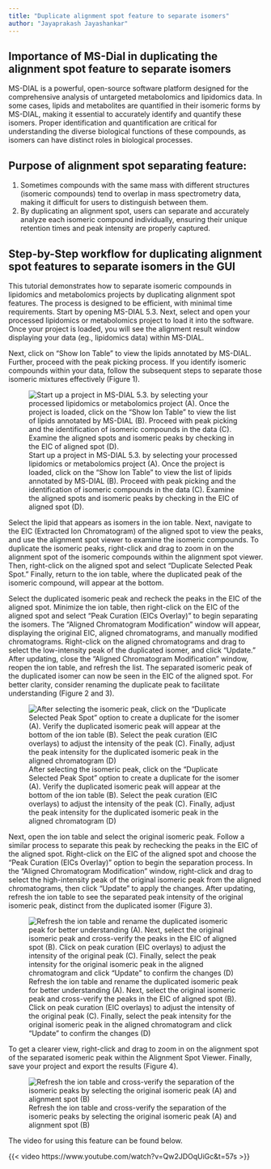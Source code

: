 ```yaml
---
title: "Duplicate alignment spot feature to separate isomers"
author: "Jayaprakash Jayashankar"
---
```


## Importance of MS-Dial in duplicating the alignment spot feature to separate isomers

MS-DIAL is a powerful, open-source software platform designed for the comprehensive analysis of untargeted metabolomics and lipidomics data. In some cases, lipids and metabolites are quantified in their isomeric forms by MS-DIAL, making it essential to accurately identify and quantify these isomers. Proper identification and quantification are critical for understanding the diverse biological functions of these compounds, as isomers can have distinct roles in biological processes.

## Purpose of alignment spot separating feature:
1.	Sometimes compounds with the same mass with different structures (isomeric compounds) tend to overlap in mass spectrometry data, making it difficult for users to distinguish between them.
2.	By duplicating an alignment spot, users can separate and accurately analyze each isomeric compound individually, ensuring their unique retention times and peak intensity are properly captured.

## Step-by-Step workflow for duplicating alignment spot features to separate isomers in the GUI

This tutorial demonstrates how to separate isomeric compounds in lipidomics and metabolomics projects by duplicating alignment spot features. The process is designed to be efficient, with minimal time requirements. Start by opening MS-DIAL 5.3. Next, select and open your processed lipidomics or metabolomics project to load it into the software. Once your project is loaded, you will see the alignment result window displaying your data (eg., lipidomics data) within MS-DIAL.

Next, click on "Show Ion Table" to view the lipids annotated by MS-DIAL. Further, proceed with the peak picking process. If you identify isomeric compounds within your data, follow the subsequent steps to separate those isomeric mixtures effectively (Figure 1). 

![Start up a project in MS-DIAL 5.3. by selecting your processed lipidomics or metabolomics project (A). Once the project is loaded, click on the "Show Ion Table" to view the list of lipids annotated by MS-DIAL (B). Proceed with peak picking and the identification of isomeric compounds in the data (C). Examine the aligned spots and isomeric peaks by checking in the EIC of aligned spot (D).](images/Duplicate alignment spot features/Figure_1 for website.png){#fig-1}

Select the lipid that appears as isomers in the ion table. Next, navigate to the EIC (Extracted Ion Chromatogram) of the aligned spot to view the peaks, and use the alignment spot viewer to examine the isomeric compounds. To duplicate the isomeric peaks, right-click and drag to zoom in on the alignment spot of the isomeric compounds within the alignment spot viewer. Then, right-click on the aligned spot and select "Duplicate Selected Peak Spot." Finally, return to the ion table, where the duplicated peak of the isomeric compound, will appear at the bottom.

Select the duplicated isomeric peak and recheck the peaks in the EIC of the aligned spot. Minimize the ion table, then right-click on the EIC of the aligned spot and select "Peak Curation (EICs Overlay)" to begin separating the isomers. The "Aligned Chromatogram Modification" window will appear, displaying the original EIC, aligned chromatograms, and manually modified chromatograms. Right-click on the aligned chromatograms and drag to select the low-intensity peak of the duplicated isomer, and click "Update." After updating, close the "Aligned Chromatogram Modification" window, reopen the ion table, and refresh the list. The separated isomeric peak of the duplicated isomer can now be seen in the EIC of the aligned spot. For better clarity, consider renaming the duplicate peak to facilitate understanding (Figure 2 and 3). 

![After selecting the isomeric peak, click on the "Duplicate Selected Peak Spot" option to create a duplicate for the isomer (A). Verify the duplicated isomeric peak will appear at the bottom of the ion table (B). Select the peak curation (EIC overlays) to adjust the intensity of the peak (C). Finally, adjust the peak intensity for the duplicated isomeric peak in the aligned chromatogram (D)](images/Duplicate alignment spot features/Figure_2 for website.png){#fig-2}

Next, open the ion table and select the original isomeric peak. Follow a similar process to separate this peak by rechecking the peaks in the EIC of the aligned spot. Right-click on the EIC of the aligned spot and choose the "Peak Curation (EICs Overlay)" option to begin the separation process. In the "Aligned Chromatogram Modification" window, right-click and drag to select the high-intensity peak of the original isomeric peak from the aligned chromatograms, then click "Update" to apply the changes. After updating, refresh the ion table to see the separated peak intensity of the original isomeric peak, distinct from the duplicated isomer (Figure 3). 

![Refresh the ion table and rename the duplicated isomeric peak for better understanding (A). Next, select the original isomeric peak and cross-verify the peaks in the EIC of aligned spot (B). Click on peak curation (EIC overlays) to adjust the intensity of the original peak (C). Finally, select the peak intensity for the original isomeric peak in the aligned chromatogram and click "Update" to confirm the changes (D)](images/Duplicate alignment spot features/Figure_3 for website.png){#fig-3}


To get a clearer view, right-click and drag to zoom in on the alignment spot of the separated isomeric peak within the Alignment Spot Viewer. Finally, save your project and export the results (Figure 4).

![Refresh the ion table and cross-verify the separation of the isomeric peaks by selecting the original isomeric peak (A) and alignment spot (B)](images/Duplicate alignment spot features/Figure_4 for website.png){#fig-4}

The video for using this feature can be found below.

{{< video https://www.youtube.com/watch?v=Qw2JDOqUiGc&t=57s >}}
